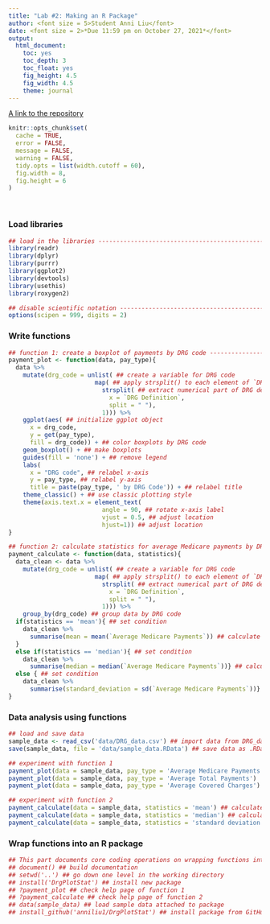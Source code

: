 ```yaml
---
title: "Lab #2: Making an R Package"
author: <font size = 5>Student Anni Liu</font>
date: <font size = 2>*Due 11:59 pm on October 27, 2021*</font>
output:
  html_document:
    toc: yes
    toc_depth: 3
    toc_float: yes
    fig_height: 4.5
    fig_width: 4.5
    theme: journal
---
```


[A link to the repository](https://github.com/anniliu1/DrgPlotStat.git)

```r
knitr::opts_chunk$set(
  cache = TRUE,
  error = FALSE,
  message = FALSE,
  warning = FALSE,
  tidy.opts = list(width.cutoff = 60),
  fig.width = 8,
  fig.height = 6
)
```

\

### Load libraries
```r
## load in the libraries ------------------------------------------------------
library(readr) 
library(dplyr)
library(purrr)
library(ggplot2)
library(devtools)
library(usethis)
library(roxygen2)

## disable scientific notation ------------------------------------------------
options(scipen = 999, digits = 2)
```
### Write functions
```r
## function 1: create a boxplot of payments by DRG code -----------------------
payment_plot <- function(data, pay_type){
  data %>%
    mutate(drg_code = unlist( ## create a variable for DRG code
                        map( ## apply strsplit() to each element of `DRG Definition` column
                          strsplit( ## extract numerical part of DRG definition
                            x = `DRG Definition`,
                            split = " "),
                          1))) %>%
    ggplot(aes( ## initialize ggplot object
      x = drg_code,
      y = get(pay_type),
      fill = drg_code)) + ## color boxplots by DRG code 
    geom_boxplot() + ## make boxplots
    guides(fill = 'none') + ## remove legend
    labs(
      x = "DRG code", ## relabel x-axis
      y = pay_type, ## relabel y-axis
      title = paste(pay_type, ' by DRG Code')) + ## relabel title
    theme_classic() + ## use classic plotting style
    theme(axis.text.x = element_text(
                          angle = 90, ## rotate x-axis label
                          vjust = 0.5, ## adjust location
                          hjust=1)) ## adjust location
}

## function 2: calculate statistics for average Medicare payments by DRG code -
payment_calculate <- function(data, statistics){
  data_clean <- data %>%
    mutate(drg_code = unlist( ## create a variable for DRG code
                        map( ## apply strsplit() to each element of `DRG Definition` column
                          strsplit( ## extract numerical part of DRG definition
                            x = `DRG Definition`, 
                            split = " "),
                          1))) %>%
    group_by(drg_code) ## group data by DRG code
  if(statistics == 'mean'){ ## set condition
    data_clean %>%
      summarise(mean = mean(`Average Medicare Payments`)) ## calculate mean of average Medicare payments by DRG code
  }
  else if(statistics == 'median'){ ## set condition
    data_clean %>%
      summarise(median = median(`Average Medicare Payments`))} ## calculate median of average Medicare payments by DRG code
  else { ## set condition
    data_clean %>%
      summarise(standard_deviation = sd(`Average Medicare Payments`))} ## calculate standard deviation of average Medicare payments by DRG code
}
```

### Data analysis using functions
```r
## load and save data
sample_data <- read_csv('data/DRG_data.csv') ## import data from DRG_data.csv
save(sample_data, file = 'data/sample_data.RData') ## save data as .RData

## experiment with function 1
payment_plot(data = sample_data, pay_type = 'Average Medicare Payments')
payment_plot(data = sample_data, pay_type = 'Average Total Payments')
payment_plot(data = sample_data, pay_type = 'Average Covered Charges')

## experiment with function 2
payment_calculate(data = sample_data, statistics = 'mean') ## calculate mean of average Medicare payments by DRG code
payment_calculate(data = sample_data, statistics = 'median') ## calculate median of average Medicare payments by DRG code
payment_calculate(data = sample_data, statistics = 'standard deviation') ## calculate standard deviation of average Medicare payments by DRG code
```
### Wrap functions into an R package
```r
## This part documents core coding operations on wrapping functions into an R package
## document() ## build documentation
## setwd('..') ## go down one level in the working directory
## install('DrgPlotStat') ## install new package
## ?payment_plot ## check help page of function 1
## ?payment_calculate ## check help page of function 2
## data(sample_data) ## load sample data attached to package
## install_github('anniliu1/DrgPlotStat') ## install package from GitHub
```
